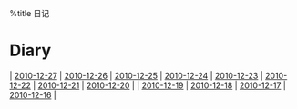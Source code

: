 %title 日记
= Diary =
| [[2010-12-27]] | [[2010-12-26]] | [[2010-12-25]] | [[2010-12-24]] | [[2010-12-23]] | [[2010-12-22]] | [[2010-12-21]] | [[2010-12-20]] |
| [[2010-12-19]] | [[2010-12-18]] | [[2010-12-17]] | [[2010-12-16]] | 
<!-- Last modified:  2010-12-27 16:45:26 -->
